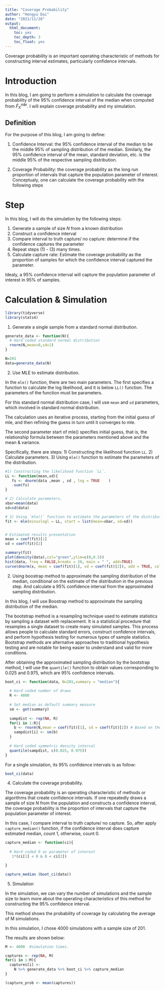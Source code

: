 ```yaml
---
title: "Coverage Probability"
author: "Hongyu Dai"
date: "2021/11/28"
output: 
  html_document:
    toc: yes
    toc_depth: 3
    toc_float: yes
---
```



Coverage probability is an important operating characteristic of methods for constructing interval estimates, particularly confidence intervals.

# Introduction

In this blog, I am going to perform a simulation to calculate the coverage probability of the 95% confidence interval of the median when computed from *F̂*<sub>*X*</sub><sup>*m**l**e*</sup>. I will explain coverage probability and my simulation.

Definition
---------------

For the purpose of this blog, I am going to define:

1. Confidence Interval: the 95% confidence interval of the median to be the middle 95% of sampling distribution of the median. Similarly, the 95% confidence interval of the mean, standard deviation, etc. is the middle 95% of the respective sampling distribution.

2. Coverage Probability: the coverage probability as the long run proportion of intervals that capture the population parameter of interest. Conceptualy, one can calculate the coverage probability with the following steps

# Step

In this blog, I will do the simulation by the following steps:

1.  Generate a sample of size *N* from a known distribution
2.  Construct a confidence interval
3.  Compare interval to truth capture/ no capture: determine if the confidence captures the parameter
4.  Repeat steps (1) - (3) many times. 
5.  Calculate capture rate: Estimate the coverage probability as the proportion of samples for which the confidence interval captured the parameter.

Idealy, a 95% confidence interval will capture the population parameter of interest in 95% of samples.

# Calculation & Simulation

```r
library(tidyverse)
library(stats4)
```

1. Generate a single sample from a standard normal distribution.

```r
generate_data <- function(N){ 
  # Hard coded standard normal distribution
  rnorm(N,mean=0,sd=1) 
}

N=201
data=generate_data(N)
```

2. Use MLE to estimate distribution. 

In the `mle()` function, there are two main parameters. The first specifies a function to calculate the log likelihood, and it is below `LL()` function. The parameters of the function must be parameters. 

For this standard normal distribution case, I will use `mean` and `sd` parameters, which  involved in standard normal distribution.

The calculation uses an iterative process, starting from the initial guess of mle, and then refining the guess in turn until it converges to mle. 

The second parameter start of mle() specifies initial guess, that is, the relationship formula between the parameters mentioned above and the mean & variance.

Specifically, there are steps:
1) Constructing the likelihood function `LL`.
2) Calculate parameters.
3) Using `mle()` function to estimate the parameters of the distribution.

```r
#1) Constructing the likelihood function `LL`.
LL <- function(mean,sd){
   fs <- dnorm(data ,mean , sd , log = TRUE    )   
   -sum(fs) 
}

# 2) Calculate parameters.
xbar=mean(data)
sd=sd(data) 

# 3) Using `mle()` function to estimate the parameters of the distribution.
fit <- mle(minuslogl = LL, start = list(mean=xbar, sd=sd))


# Estimated results presentation
mean = coef(fit)[1]
sd = coef(fit)[2]

summary(fit)
plot(density(data),col="green",ylim=c(0,0.5))
hist(data, freq = FALSE,breaks = 20, main = " ", add=TRUE)
curve(dnorm(x, mean = coef(fit)[1], sd = coef(fit)[2]), add = TRUE, col = "orange")
```

2. Using boostrap method to approximate the sampling distribution of the median, conditional on the estimate of the distribution in the previous step. And calculate a 95% confidence interval from the approximated sampling distribution.

In this blog, I will use Boostrap method to approximate the sampling distribution of the median.

The bootstrap method is a resampling technique used to estimate statistics by sampling a dataset with replacement.
It is a statistical procedure that resamples a single dataset to create many simulated samples. This process allows people to calculate standard errors, construct confidence intervals, and perform hypothesis testing for numerous types of sample statistics. Bootstrap methods are alternative approaches to traditional hypothesis testing and are notable for being easier to understand and valid for more conditions.

After obtaining the approximated sampling distribution by the bootstrap method, I will use the `quantile()` function to obtain values corresponding to 0.025 and 0.975, which are 95% confidence intervals.

```r
boot_ci <- function(data, N=201,summary = "median"){
  
  # Hard coded number of draws
  R <- 4000
  
  # Set median as default summary measure
  sm <- get(summary) 
  
  sampdist <- rep(NA, R)
  for(i in 1:R){
    b <- rnorm(N,mean = coef(fit)[1], sd = coef(fit)[2]) # Based on the estimated distribution conditions in the previous step. Using the parameters estimated by mle()
    sampdist[i] <- sm(b)
  }
  
  # Hard coded symmetric density interval
  quantile(sampdist, c(0.025, 0.975))
}
```

For a single simulation, its 95% confidence intervals is as follow:

```r
boot_ci(data)
```

4. Calculate the coverage probability.

The coverage probability is an operating characteristic of methods or algorithms that create confidence intervals. If one repeatedly draws a sample of size $N$ from the population and constructs a confidence interval, the coverage probability is the proportion of intervals that capture the population parameter of interest.

In this case, I compare interval to truth capture/ no capture. So, after apply `capture_median()` function, if the confidence interval does capture estimated median, count 1, otherwise, count 0.

```r
capture_median <- function(ci){
  
  # Hard coded 0 as parameter of interest
   1*(ci[1] < 0 & 0 < ci[2])

}

capture_median (boot_ci(data))
```


5. Simulation

In the simulation, we can vary the number of simulations and the sample size to learn more about the operating characteristics of this method for constructing the 95% confidence interval.

This method shows the probability of coverage by calculating the average of M simulations.

In this simulation, I chose 4000 simulations with a sample size of 201.

The results are shown below:

```r
M <- 4000  #simulation times.

captures <- rep(NA, M)
for(i in 1:M){
  captures[i] <- 
    N %>% generate_data %>% boot_ci %>% capture_median
}

(capture_prob <- mean(captures))
```


